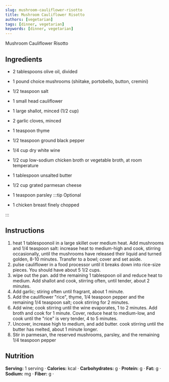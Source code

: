 ```yaml
---
slug: mushroom-cauliflower-risotto
title: Mushroom Cauliflower Risotto
authors: [vegetarian]
tags: [dinner, vegetarian]
keywords: [dinner, vegetarian]
---
```


Mushroom Cauliflower Risotto
<!-- <img src="/img/chicken-and-orzo-skillet.jpg" alt="Creamy Chicken And Orzo Skillet Picture" width="800" height="670" /> -->

<!-- truncate -->


## Ingredients
- 2 tablespoons olive oil, divided
- 1 pound choice mushrooms (shiitake, portobello, button, cremini)
- 1/2 teaspoon salt
- 1 small head cauliflower
- 1 large shallot, minced (1/2 cup)
- 2 garlic cloves, minced
- 1 teaspoon thyme
- 1/2 teaspoon ground black pepper
- 1/4 cup dry white wine
- 1/2 cup low-sodium chicken broth or vegetable broth, at room temperature
- 1 tablespoon unsalted butter
- 1/2 cup grated parmesan cheese
- 1 teaspoon parsley
:::tip Optional

- 1 chicken breast finely chopped

:::
## Instructions 
1. heat 1 tablespoonoil in a large skillet over medium heat. Add mushrooms and 1/4 teaspoon salt: increase heat to medium-high and cook, 
stirring occasionally, until the mushrooms have released their liquid and turned golden, 8-10 minutes. Transfer to a bowl; cover and set aside.
2. pulse cauliflower in a food processor until it breaks down into rice-size pieces. You should have about 5 1/2 cups.
3. wipe out the pan. add the remaining 1 tablespoon oil and reduce heat to medium. Add shallot and cook, stirring often, until tender, about 2 minutes. 
4. Add garlic; stiring often until fragrant, about 1 minute.
5. Add the cauliflower "rice", thyme, 1/4 teaspoon pepper and the remaining 1/4 teaspoon salt; cook stirring for 2 minutes. 
6. Add wine; cook stirring until the wine evaporates, 1 to 2 minutes. Add broth and cook for 1 minute. Cover, reduce heat to medium-low, and cook until the "rice" is very tender, 4 to 5 minutes.
7. Uncover, increase high to medium, and add butter. cook stirring until the butter has melted, about 1 minute longer. 
8. Stir in parmesan, the reserved mushrooms, parsley, and the remaining 1/4 teaspoon pepper 

## Nutrition
**Serving:** 1 serving · 
**Calories:** kcal · 
**Carbohydrates:** g · 
**Protein:** g · 
**Fat:** g · 
**Sodium:** mg · 
**Fiber:** g · 